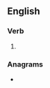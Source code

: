 ==English==

===Verb===
{{head|en|verb form}}

# {{present participle of|en|ouse|nocat=1}}

===Anagrams===
* {{anagrams|en|a=ginosu|Gouins}}